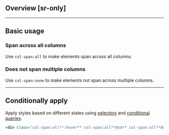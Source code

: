 ## Overview [sr-only]
<Overview/>

---

## Basic usage
### Span across all columns
Use `col-span:all` to make elements span across all columns.
<Basic className="col-span:all" />

### Does not span multiple columns
Use `col-span:none` to make elements not span across multiple columns.
<Basic className="col-span:none" />

---

## Conditionally apply
Apply styles based on different states using [selectors](/docs/state-selectors) and [conditional queries](/docs/conditional-queries).
```html
<div class="col-span:all**:hover** col-span:all**@sm** col-span:all**@dark** col-span:all**@print**">…</div>
```

